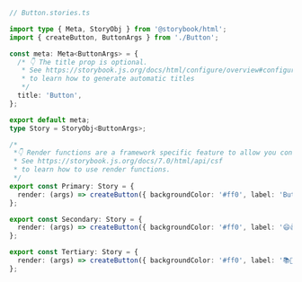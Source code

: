 ```ts
// Button.stories.ts

import type { Meta, StoryObj } from '@storybook/html';
import { createButton, ButtonArgs } from './Button';

const meta: Meta<ButtonArgs> = {
  /* 👇 The title prop is optional.
   * See https://storybook.js.org/docs/html/configure/overview#configure-story-loading
   * to learn how to generate automatic titles
   */
  title: 'Button',
};

export default meta;
type Story = StoryObj<ButtonArgs>;

/*
 *👇 Render functions are a framework specific feature to allow you control on how the component renders.
 * See https://storybook.js.org/docs/7.0/html/api/csf
 * to learn how to use render functions.
 */
export const Primary: Story = {
  render: (args) => createButton({ backgroundColor: '#ff0', label: 'Button' }),
};

export const Secondary: Story = {
  render: (args) => createButton({ backgroundColor: '#ff0', label: '😄👍😍💯' }),
};

export const Tertiary: Story = {
  render: (args) => createButton({ backgroundColor: '#ff0', label: '📚📕📈🤓' }),
};
```
